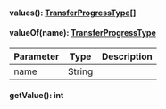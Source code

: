 
#### values(): [TransferProgressType[]](#transferprogresstype)




#### valueOf(name): [TransferProgressType](#transferprogresstype)



| Parameter       | Type |  Description |
| --------------- | -------- | -------- |
| name | String |   |

#### getValue(): int



